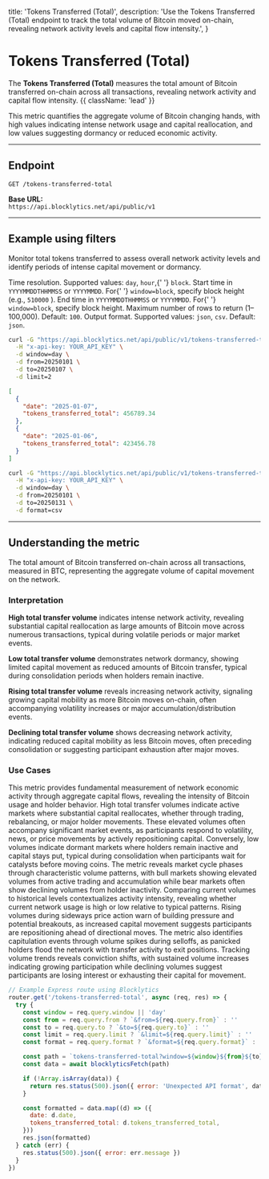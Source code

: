   title: 'Tokens Transferred (Total)',
  description:
    'Use the Tokens Transferred (Total) endpoint to track the total volume of Bitcoin moved on-chain, revealing network activity levels and capital flow intensity.',
}

# Tokens Transferred (Total)

The **Tokens Transferred (Total)** measures the total amount of Bitcoin transferred on-chain across all transactions, revealing network activity and capital flow intensity. {{ className: 'lead' }}

This metric quantifies the aggregate volume of Bitcoin changing hands, with high values indicating intense network usage and capital reallocation, and low values suggesting dormancy or reduced economic activity.

---

## Endpoint

`GET /tokens-transferred-total`

**Base URL:**  
`https://api.blocklytics.net/api/public/v1`

---

## Example using filters

<Row>
  <Col>

Monitor total tokens transferred to assess overall network activity levels and identify periods of intense capital movement or dormancy.

<Properties>
  <Property name="window" type="string">
    Time resolution. Supported values: <code>day</code>, <code>hour</code>,{' '}
    <code>block</code>.
  </Property>
  <Property name="from" type="string">
    Start time in <code>YYYYMMDDTHHMMSS</code> or <code>YYYYMMDD</code>. For{' '}
    <code>window=block</code>, specify block height (e.g., <code>510000</code>
    ).
  </Property>
  <Property name="to" type="string">
    End time in <code>YYYYMMDDTHHMMSS</code> or <code>YYYYMMDD</code>. For{' '}
    <code>window=block</code>, specify block height.
  </Property>
  <Property name="limit" type="integer">
    Maximum number of rows to return (1–100,000). Default: <code>100</code>.
  </Property>
  <Property name="format" type="string">
    Output format. Supported values: <code>json</code>, <code>csv</code>.
    Default: <code>json</code>.
  </Property>
</Properties>

  </Col>
  <Col>

```bash {title="Requesting Tokens Transferred (Total) data"}
curl -G "https://api.blocklytics.net/api/public/v1/tokens-transferred-total" \
  -H "x-api-key: YOUR_API_KEY" \
  -d window=day \
  -d from=20250101 \
  -d to=20250107 \
  -d limit=2
```

```json {title="Sample JSON response"}
[
  {
    "date": "2025-01-07",
    "tokens_transferred_total": 456789.34
  },
  {
    "date": "2025-01-06",
    "tokens_transferred_total": 423456.78
  }
]
```

```bash {title="Exporting as CSV"}
curl -G "https://api.blocklytics.net/api/public/v1/tokens-transferred-total" \
  -H "x-api-key: YOUR_API_KEY" \
  -d window=day \
  -d from=20250101 \
  -d to=20250131 \
  -d format=csv
```

  </Col>
</Row>

---

## Understanding the metric

<Row>
  <Col>

<Properties>
  <Property name="tokens_transferred_total" type="number">
    The total amount of Bitcoin transferred on-chain across all transactions,
    measured in BTC, representing the aggregate volume of capital movement on
    the network.
  </Property>
</Properties>

### Interpretation

**High total transfer volume** indicates intense network activity, revealing substantial capital reallocation as large amounts of Bitcoin move across numerous transactions, typical during volatile periods or major market events.

**Low total transfer volume** demonstrates network dormancy, showing limited capital movement as reduced amounts of Bitcoin transfer, typical during consolidation periods when holders remain inactive.

**Rising total transfer volume** reveals increasing network activity, signaling growing capital mobility as more Bitcoin moves on-chain, often accompanying volatility increases or major accumulation/distribution events.

**Declining total transfer volume** shows decreasing network activity, indicating reduced capital mobility as less Bitcoin moves, often preceding consolidation or suggesting participant exhaustion after major moves.

### Use Cases

This metric provides fundamental measurement of network economic activity through aggregate capital flows, revealing the intensity of Bitcoin usage and holder behavior. High total transfer volumes indicate active markets where substantial capital reallocates, whether through trading, rebalancing, or major holder movements. These elevated volumes often accompany significant market events, as participants respond to volatility, news, or price movements by actively repositioning capital. Conversely, low volumes indicate dormant markets where holders remain inactive and capital stays put, typical during consolidation when participants wait for catalysts before moving coins. The metric reveals market cycle phases through characteristic volume patterns, with bull markets showing elevated volumes from active trading and accumulation while bear markets often show declining volumes from holder inactivity. Comparing current volumes to historical levels contextualizes activity intensity, revealing whether current network usage is high or low relative to typical patterns. Rising volumes during sideways price action warn of building pressure and potential breakouts, as increased capital movement suggests participants are repositioning ahead of directional moves. The metric also identifies capitulation events through volume spikes during selloffs, as panicked holders flood the network with transfer activity to exit positions. Tracking volume trends reveals conviction shifts, with sustained volume increases indicating growing participation while declining volumes suggest participants are losing interest or exhausting their capital for movement.

  </Col>
  <Col>

```js {title="Node.js (Express) example"}
// Example Express route using Blocklytics
router.get('/tokens-transferred-total', async (req, res) => {
  try {
    const window = req.query.window || 'day'
    const from = req.query.from ? `&from=${req.query.from}` : ''
    const to = req.query.to ? `&to=${req.query.to}` : ''
    const limit = req.query.limit ? `&limit=${req.query.limit}` : ''
    const format = req.query.format ? `&format=${req.query.format}` : ''

    const path = `tokens-transferred-total?window=${window}${from}${to}${limit}${format}`
    const data = await blocklyticsFetch(path)

    if (!Array.isArray(data)) {
      return res.status(500).json({ error: 'Unexpected API format', data })
    }

    const formatted = data.map((d) => ({
      date: d.date,
      tokens_transferred_total: d.tokens_transferred_total,
    }))
    res.json(formatted)
  } catch (err) {
    res.status(500).json({ error: err.message })
  }
})
```

  </Col>
</Row>
